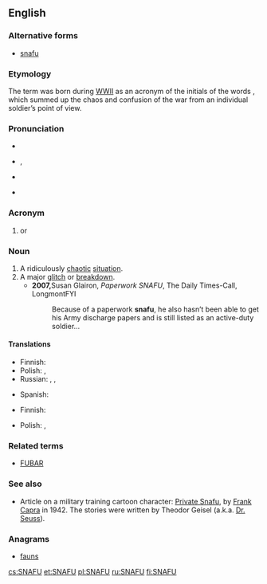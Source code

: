 {{also|snafu|SNAFU}}
==English==
{{wikipedia}}

===Alternative forms===
* [[snafu]]

===Etymology===
The term was born during [[WWII]] as an acronym of the initials of the words {{m|en||'''s'''ituation '''n'''ormal, '''a'''ll '''f'''ucked '''u'''p}}, which summed up the chaos and confusion of the war from an individual soldier’s point of view.

===Pronunciation===
* {{audio|En-uk-snafu.ogg|Audio (UK)|lang=en}}
* {{a|UK}} {{enPR|snä'foo͞}}, {{IPA|/ˈsnɑːfuː/|lang=en}}
* {{a|US}} {{IPA|/snæːˈfuː/|lang=en}}
* {{audio|en-us-SNAFU.ogg|Audio (US)|lang=en}}

===Acronym===
{{rfc-header|Acronym}}
{{head|en|acronym}}

# {{label|en|military|slang|euphemism}} {{acronym of|lang=en|status nominal all fucked up}} or {{acronym of|lang=en|situation normal all fucked up}} {{gloss|[[foul up|fouled up]]}}

===Noun===
{{en-noun}}

# A ridiculously [[chaotic]] [[situation]].
# A major [[glitch]] or [[breakdown]].
#* '''2007, '''Susan Glairon, ''Paperwork SNAFU'', The Daily Times-Call, LongmontFYI
#*: Because of a paperwork '''snafu''', he also hasn’t been able to get his Army discharge papers and is still listed as an active-duty soldier…

====Translations====
{{trans-top|ridiculously chaotic situation}}
* Finnish: {{t|fi|hässäkkä}}
* Polish: {{t+|pl|bałagan|m}}, {{t+|pl|burdel|m}}
* Russian: {{t+|ru|пу́таница|f}}, {{t+|ru|неразбери́ха|f}}, {{t+|ru|барда́к|m}}
{{trans-mid}}
* Spanish: {{t+|es|confusión}}
{{trans-bottom}}

{{trans-top|major glitch or breakdown}}
* Finnish: {{t+|fi|sotku}}
{{trans-mid}}
* Polish: {{t|pl|potknięcie}}, {{t+|pl|wpadka|f}}
{{trans-bottom}}

===Related terms===
* [[FUBAR]]

===See also===
* Article on a military training cartoon character: [[w:Private Snafu|Private Snafu]], by [[w:Frank Capra|Frank Capra]] in 1942. The stories were written by Theodor Geisel (a.k.a. [[w:Dr. Seuss|Dr. Seuss]]).

===Anagrams===
* [[fauns#English|fauns]]

[[cs:SNAFU]]
[[et:SNAFU]]
[[pl:SNAFU]]
[[ru:SNAFU]]
[[fi:SNAFU]]